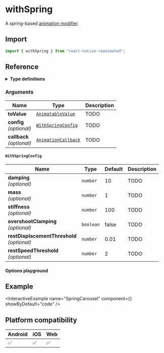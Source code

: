 
# withSpring

A spring-based [animation modifier](docs/fundamentals/glossary#animation-modifier).

## Import

```javascript
import { withSpring } from "react-native-reanimated";
```

## Reference

<details>
<summary><b>Type definitions</b></summary>

```typescript
type AnimatableValue = number | string | number[];

interface WithSpringConfig {
  damping?: number;
  mass?: number;
  stiffness?: number;
  overshootClamping?: boolean;
  restSpeedThreshold?: number;
  restDisplacementThreshold?: number;
  velocity?: number;
}

function withSpring<T extends AnimatableValue>(
  toValue: T,
  config?: WithSpringConfig,
  callback?: (finished?: boolean, current?: AnimatableValue) => void
): T;
```

</details>

### Arguments

| Name                            | Type                     | Description |
| ------------------------------- | ------------------------ | ----------- |
| **toValue**                     | [`AnimatableValue`](/)   | TODO        |
| **config** <br/> _(optional)_   | [`WithSpringConfig`](/)  | TODO        |
| **callback** <br />_(optional)_ | [`AnimationCallback`](/) | TODO        |

#### `WithSpringConfig`

| Name                                             | Type      | Default | Description |
| ------------------------------------------------ | --------- | ------- | ----------- |
| **damping** <br/> _(optional)_                   | `number`  | 10      | TODO        |
| **mass** <br/> _(optional)_                      | `number`  | 1       | TODO        |
| **stiffness** <br/>_(optional)_                  | `number`  | 100     | TODO        |
| **overshootClamping** <br/> _(optional)_         | `boolean` | false   | TODO        |
| **restDisplacementThreshold** <br/> _(optional)_ | `number`  | 0.01    | TODO        |
| **restSpeedThreshold** <br/> _(optional)_        | `number`  | 2       | TODO        |

#### Options playground

<ModifierPlayground />

## Example

<InteractiveExample
  name="SpringCarousel"
  component={<SpringCarousel />}
  showByDefault="code"
/>

## Platform compatibility

<div class="compatibility">

| Android | iOS | Web |
| ------- | --- | --- |
| ✅      | ✅  | ✅  |

</div>
